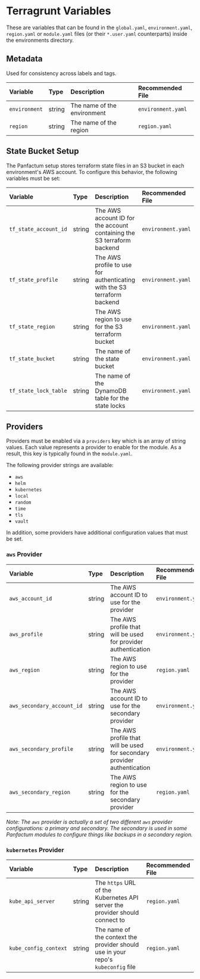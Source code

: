 # Terragrunt Variables

These are variables that can be found in the `global.yaml`, `environment.yaml`, `region.yaml` or `module.yaml`
files (or their `*.user.yaml` counterparts) inside the environments directory.


## Metadata

Used for consistency across labels and tags.

| Variable      | Type   | Description                 | Recommended File   |
|:--------------|:-------|:----------------------------|:-------------------|
| `environment` | string | The name of the environment | `environment.yaml` |
| `region`      | string | The name of the region      | `region.yaml`      |


## State Bucket Setup

The Panfactum setup stores terraform state files in an S3 bucket in each environment's AWS account. To configure this
behavior, the following variables must be set:

| Variable              | Type   | Description                                                             | Recommended File   |
|:----------------------|:-------|:------------------------------------------------------------------------|:-------------------|
| `tf_state_account_id` | string | The AWS account ID for the account containing the S3 terraform backend  | `environment.yaml` |
| `tf_state_profile`    | string | The AWS profile to use for authenticating with the S3 terraform backend | `environment.yaml` |
| `tf_state_region`     | string | The AWS region to use for the S3 terraform bucket                       | `environment.yaml` |
| `tf_state_bucket`     | string | The name of the state bucket                                            | `environment.yaml` |
| `tf_state_lock_table` | string | The name of the DynamoDB table for the state locks                      | `environment.yaml` |

## Providers

Providers must be enabled via a `providers` key which is an array of string values. Each value represents a provider
to enable for the module. As a result, this key is typically found in the `module.yaml`.

The following provider strings are available:

- `aws`
- `helm`
- `kubernetes`
- `local`
- `random`
- `time`
- `tls`
- `vault`

In addition, some providers have additional configuration values that must be set.

### `aws` Provider

| Variable                   | Type   | Description                                                             | Recommended File   |
|:---------------------------|:-------|:------------------------------------------------------------------------|:-------------------|
| `aws_account_id`           | string | The AWS account ID to use for the provider                              | `environment.yaml` |
| `aws_profile`              | string | The AWS profile that will be used for provider authentication           | `environment.yaml` |
| `aws_region`               | string | The AWS region to use for the provider                                  | `region.yaml`      |
| `aws_secondary_account_id` | string | The AWS account ID to use for the secondary provider                    | `environment.yaml` |
| `aws_secondary_profile`    | string | The AWS profile that will be used for secondary provider authentication | `environment.yaml` |
| `aws_secondary_region`     | string | The AWS region to use for the secondary provider                        | `region.yaml`      |

*Note: The `aws` provider is actually a set of two different `aws` provider configurations: a primary and secondary.
The secondary is used in some Panfactum modules to configure things like backups in a secondary region.*

### `kubernetes` Provider

| Variable              | Type   | Description                                                                      | Recommended File |
|:----------------------|:-------|:---------------------------------------------------------------------------------|:-----------------|
| `kube_api_server`     | string | The `https` URL of the Kubernetes API server the provider should connect to      | `region.yaml`    |
| `kube_config_context` | string | The name of the context the provider should use in your repo's `kubeconfig` file | `region.yaml`    |